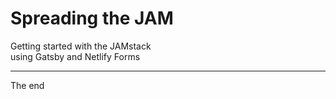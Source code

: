 
<Head>
  <title>Spreading the JAM: Getting started with the JAMstack</title>
  <meta
    itemProp="name"
    content="Spreading the JAM: Getting started with the JAMstack"
  />
  <meta
    itemProp="description"
    content="The JAMstack is revolutionizing the way we think about our workflow by providing a simpler developer experience, better performance, lower cost, and greater scalability."
  />
  <meta name="twitter:card" content="summary_large_image" />
  <meta name="twitter:site" content="@lesliecdubs" />
  <meta
    name="twitter:title"
    content="Spreading the JAM: Getting started with the JAMstack"
  />
  <meta
    name="twitter:description"
    content="The JAMstack is revolutionizing the way we think about our workflow by providing a simpler developer experience, better performance, lower cost, and greater scalability."
  />
  <meta
    property="og:title"
    content="Spreading the JAM: Getting started with the JAMstack"
  />
  <meta property="og:type" content="article" />
  <meta property="og:url" content="https://spread-the-jam.netlify.com/" />
  <meta
    property="og:description"
    content="The JAMstack is revolutionizing the way we think about our workflow by providing a simpler developer experience, better performance, lower cost, and greater scalability."
  />
  <meta
    property="og:site_name"
    content="Spreading the JAM: Getting started with the JAMstack"
  />
</Head>


# Spreading the JAM

Getting started with the JAMstack<br /> using Gatsby and Netlify Forms

---


The end
